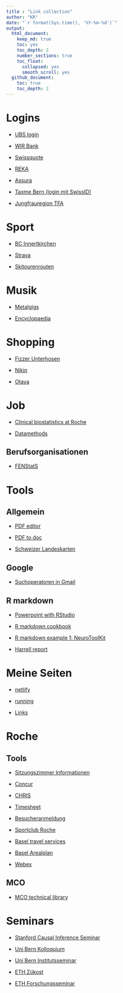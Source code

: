 ```yaml
---
title : "Link collection"
author: "KR"
date: "`r format(Sys.time(), '%Y-%m-%d')`"
output: 
  html_document:
    keep_md: true
    toc: yes
    toc_depth: 2
    number_sections: true
    toc_float:
      collapsed: yes
      smooth_scroll: yes
  github_document: 
    toc: true
    toc_depth: 2
---
```



# Logins

* [UBS login](https://ebanking-ch2.ubs.com/workbench/WorkbenchOpenAction.do?login&)

* [WIR Bank](https://wwwsec.wir.ch/authen/login)

* [Swissquote](https://trade.swissquote.ch/my.policy)

* [REKA](https://reka.ch/de/rekageld/login-kundenportal)

* [Assura](https://www.e-assura.ch/account/Login.aspx)

* [Taxme Bern (login mit SwissID)](https://www.belogin.directories.be.ch/cms/de/welcome.html)

* [Jungfrauregion TFA](https://jrtag.ch/index-de.php?frameset=9)

# Sport

* [BC Innertkirchen](https://www.bcinnertkirchen.ch/)

* [Strava](https://www.strava.com/dashboard)

* [Skitourenrouten](https://map.geo.admin.ch/?topic=ech&lang=de&bgLayer=ch.swisstopo.pixelkarte-farbe&layers=ch.swisstopo-karto.skitouren&layers_opacity=0.8&E=2653162.27&N=1171650.86&zoom=7)

# Musik

* [Metalgigs](https://metalgigs.ch/konzerte)

* [Encyclopaedia](https://www.metal-archives.com/)

# Shopping

* [Fizzer Unterhosen](https://www.flizzer.ch/)

* [Nikin](https://nikin.ch/)

* [Otaya](https://otaya.de/)

# Job

* [Clinical biostatistics at Roche](https://numbersman77.github.io/pharma/pharma.html)

* [Datamethods](https://discourse.datamethods.org/t/welcome-to-datamethods/8)

## Berufsorganisationen

* [FENStatS](https://www.fenstats.eu/acc_application)

# Tools

## Allgemein

* [PDF editor](https://pdfbob.com/editor/)

* [PDF to doc](https://pdf2doc.com/de/)

* [Schweizer Landeskarten](https://map.geo.admin.ch/?topic=swisstopo)

## Google

* [Suchoperatoren in Gmail](https://support.google.com/mail/answer/7190?hl=de)

## R markdown

* [Powerpoint with RStudio](https://support.rstudio.com/hc/en-us/articles/360004672913-Rendering-PowerPoint-Presentations-with-RStudio)

* [R markdown cookbook](https://bookdown.org/yihui/rmarkdown-cookbook/)

* [R markdown example 1: NeuroToolKit](NeuroToolKit Exploratory Analysis)

* [Harrell report](http://hbiostat.org/R/hreport/)

# Meine Seiten

* [netlify](https://numbersman77.netlify.app/)

* [running](https://rufi77.github.io/running/)

* [Links](https://rufi77.github.io/links/links.html)

# Roche

## Tools

* [Sitzungszimmer Informationen](http://cafm:18070/case/PSS/5472_SiZi/Forms/RoomListForm.aspx?2)

* [Concur](https://eu1.concursolutions.com/home.asp)

* [CHRIS](https://oneportal.roche.com/irj/portal/simplyone/home)

* [Timesheet](http://plansourcetime.roche.com/)

* [Besucheranmeldung](http://besucher.bas.roche.com/Forms/Logout.aspx)

* [Sportclub Roche](https://scroche.ch/sektionen1)

* [Basel travel services](https://sites.google.com/roche.com/basel-travel-services/home)

* [Basel Arealplan](https://sites.google.com/roche.com/realestatemanagement/services/site-map)

* [Webex](https://roche.webex.com/webappng/sites/roche/dashboard?siteurl=roche&from_login=true)

## MCO 

* [MCO technical library](https://recpoint.roche.com/rc/0571/MCO%20Technical%20Library/Forms/AllItems.aspx?RootFolder=%2Frc%2F0571%2FMCO%20Technical%20Library&&InitialTabId=Ribbon%2EDocument&VisibilityContext=WSSTabPersistence)

# Seminars

* [Stanford Causal Inference Seminar](https://sites.google.com/view/ocis/)

* [Uni Bern Kolloquium](https://www.imsv.unibe.ch/research/talks/colloquia/index_eng.html)

* [Uni Bern Institutsseminar](https://www.imsv.unibe.ch/research/talks/institute_seminar/index_eng.html)

* [ETH Zükost](https://math.ethz.ch/sfs/news-and-events/seminar-applied-statistics.html)

* [ETH Forschungsseminar](https://math.ethz.ch/sfs/news-and-events/research-seminar.html)



